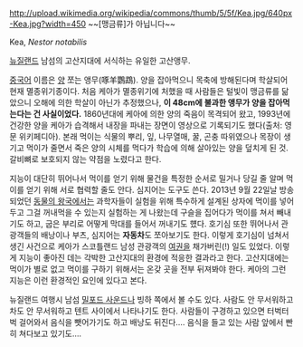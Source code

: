{{{#!html
<div class="fotopedia_widget_dark_unframed" id="fotopedia_widget" style="width: 400px"><script src="http://www.fotopedia.com/items/kali-jMxF3RP0XlE/widget?widget_skin=dark_unframed&widget_width=400" type="text/javascript">
</script><p>powered by <a href="http://www.fotopedia.com">Fotopedia</a></p></div>
}}}

http://upload.wikimedia.org/wikipedia/commons/thumb/5/5f/Kea.jpg/640px-Kea.jpg?width=450
~~[맹금류]가 아닙니다~~

Kea, ''Nestor notabilis''

[[뉴질랜드]] 남섬의 고산지대에 서식하는 유일한 고산앵무.

[[중국어]] 이름은 [[양]] 쪼는 앵무(啄羊鸚鵡). 양을 잡아먹으니 목축에 방해된다며 학살되어 현재 멸종위기종이다. 처음 케아가 멸종위기에 처했을 때 사람들은 털빛이 맹금류를 닮았으니 오해에 의한 학살이 아닌가 추정했으나, '''이 48cm에 불과한 앵무가 양을 잡아먹는다는 건 사실이었다.''' 1860년대에 케아에 의한 양의 죽음이 목격되어 왔고, 1993년에 건강한 양을 케아가 습격해서 내장을 파내는 장면이 영상으로 기록되기도 했다(출처: 영문 위키페디아). 본래 먹이는 식물의 뿌리, 잎, 나무열매, 꿀, 곤충 따위였으나 목장이 생기고 먹이가 줄면서 죽은 양의 시체를 먹다가 학습에 의해 살아있는 양을 덮치게 된 것. 갈비뼈로 보호되지 않는 약점을 노렸다고 한다.

지능이 대단히 뛰어나서 먹이를 얻기 위해 물건을 특정한 순서로 밀거나 당길 줄 알며 먹이를 얻기 위해 서로 협력할 줄도 안다. 심지어는 도구도 쓴다. 2013년 9월 22일날 방송되었던 [[동물의 왕국]]에서는 과학자들이 실험을 위해 특수하게 설계된 상자에 먹이를 넣어두고 그걸 꺼내먹을 수 있는지 실험하는 게 나왔는데 구슬을 집어다가 먹이를 쳐서 빼내기도 하고, 굽은 부리로 어떻게 막대를 들어서 꺼내기도 헀다. 호기심 또한 뛰어나서 관광객들의 배낭이나 부츠, 심지어는 '''자동차'''도 쪼아보기도 한다. 이렇게 호기심이 넘쳐서 생긴 사건으로 케아가 스코틀랜드 남성 관광객의 [[여권]]을 채가버린(!) 일도 있었다. 이렇게 지능이 좋아진 데는 각박한 고산지대의 환경에 적응한 결과라고 한다. 고산지대에는 먹이가 별로 없고 먹이를 구하기 위해서는 온갖 곳을 전부 뒤져봐야 한다. 케아의 그런 지능은 이런 환경적인 요인에 있다고 본다.

뉴질랜드 여행시 남섬 [[밀포드 사운드]]나 빙하 쪽에서 볼 수도 있다. 사람도 안 무서워하고 차도 안 무서워하고 텐트 사이에서 나타나기도 한다. 사람들이 구경하고 있으면 터벅터벅 걸어와서 음식을 뺏어가기도 하고 배낭도 뒤진다…. 음식을 들고 있는 사람 앞에서 빤히 쳐다보고 있기도….
